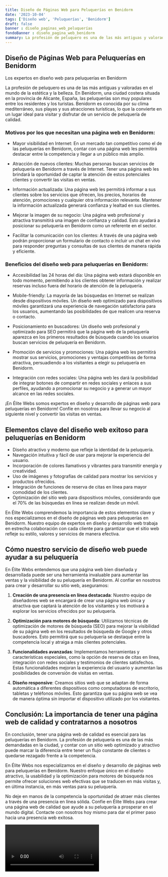 ```yaml
---
title: Diseño de Páginas Web para Peluquerías en Benidorm
date: '2023-10-04'
tags: ['Diseño web', 'Peluquerías', 'Benidorm']
draft: false
banner : diseño_paginas_web_peluquerías
fondoBanner : diseño_pagina_web_benidorm
summary: La profesión de peluquero es una de las más antiguas y valoradas en el mundo de la estética y la belleza. En Benidorm, una ciudad costera situada en la provincia de Alicante, España, las peluquerías son muy populares entre los residentes y los turistas. Benidorm es conocida por su clima mediterráneo, sus playas y sus atracciones turísticas, lo que la convierte en un lugar ideal para visitar y disfrutar de un servicio de peluquería de calidad.
---
```


## Diseño de Páginas Web para Peluquerías en Benidorm
Los expertos en diseño web para peluquerías en Benidorm

La profesión de peluquero es una de las más antiguas y valoradas en el mundo de la estética y la belleza. En Benidorm, una ciudad costera situada en la provincia de Alicante, España, las peluquerías son muy populares entre los residentes y los turistas. Benidorm es conocida por su clima mediterráneo, sus playas y sus atracciones turísticas, lo que la convierte en un lugar ideal para visitar y disfrutar de un servicio de peluquería de calidad.

### Motivos por los que necesitan una página web en Benidorm:

- Mayor visibilidad en Internet: En un mercado tan competitivo como el de las peluquerías en Benidorm, contar con una página web les permitirá destacar entre la competencia y llegar a un público más amplio.

- Atracción de nuevos clientes: Muchas personas buscan servicios de peluquería en Benidorm a través de Internet. Tener una página web les brindará la oportunidad de captar la atención de estos potenciales clientes y convertir las visitas en ventas.

- Información actualizada: Una página web les permitirá informar a sus clientes sobre los servicios que ofrecen, los precios, horarios de atención, promociones y cualquier otra información relevante. Mantener la información actualizada generará confianza y lealtad en sus clientes.

- Mejorar la imagen de su negocio: Una página web profesional y atractiva transmitirá una imagen de confianza y calidad. Esto ayudará a posicionar su peluquería en Benidorm como un referente en el sector.

- Facilitar la comunicación con los clientes: A través de una página web podrán proporcionar un formulario de contacto o incluir un chat en vivo para responder preguntas y consultas de sus clientes de manera rápida y eficiente.

### Beneficios del diseño web para peluquerías en Benidorm:

- Accesibilidad las 24 horas del día: Una página web estará disponible en todo momento, permitiendo a los clientes obtener información y realizar reservas incluso fuera del horario de atención de la peluquería.

- Mobile-friendly: La mayoría de las búsquedas en Internet se realizan desde dispositivos móviles. Un diseño web optimizado para dispositivos móviles garantizará una experiencia de navegación satisfactoria para los usuarios, aumentando las posibilidades de que realicen una reserva o contacto.

- Posicionamiento en buscadores: Un diseño web profesional y optimizado para SEO permitirá que la página web de la peluquería aparezca en los primeros resultados de búsqueda cuando los usuarios buscan servicios de peluquería en Benidorm.

- Promoción de servicios y promociones: Una página web les permitirá mostrar sus servicios, promociones y ventajas competitivas de forma atractiva, persuadiendo a los visitantes a elegir su peluquería en Benidorm.

- Integración con redes sociales: Una página web les dará la posibilidad de integrar botones de compartir en redes sociales y enlaces a sus perfiles, ayudando a promocionar su negocio y a generar un mayor alcance en las redes sociales.

¡En Élite Webs somos expertos en diseño y desarrollo de páginas web para peluquerías en Benidorm! Confíe en nosotros para llevar su negocio al siguiente nivel y convertir las visitas en ventas.

<GifSeo />

<Cta />

## Elementos clave del diseño web exitoso para peluquerías en Benidorm

- Diseño atractivo y moderno que refleje la identidad de la peluquería.
- Navegación intuitiva y fácil de usar para mejorar la experiencia del usuario.
- Incorporación de colores llamativos y vibrantes para transmitir energía y creatividad.
- Uso de imágenes y fotografías de calidad para mostrar los servicios y productos ofrecidos.
- Integración de funciones de reserva de citas en línea para mayor comodidad de los clientes.
- Optimización del sitio web para dispositivos móviles, considerando que el 70% de las búsquedas en línea se realizan desde un móvil.

En Élite Webs comprendemos la importancia de estos elementos clave y nos especializamos en el diseño de páginas web para peluquerías en Benidorm. Nuestro equipo de expertos en diseño y desarrollo web trabaja en estrecha colaboración con cada cliente para garantizar que el sitio web refleje su estilo, valores y servicios de manera efectiva. 

## Cómo nuestro servicio de diseño web puede ayudar a su peluquería

En Élite Webs entendemos que una página web bien diseñada y desarrollada puede ser una herramienta invaluable para aumentar las ventas y la visibilidad de su peluquería en Benidorm. Al confiar en nosotros para crear y desarrollar su sitio web, aseguramos:

1. **Creación de una presencia en línea destacada**: Nuestro equipo de diseñadores web se encargará de crear una página web única y atractiva que captará la atención de los visitantes y los motivará a explorar los servicios ofrecidos por su peluquería.

2. **Optimización para motores de búsqueda**: Utilizamos técnicas de optimización de motores de búsqueda (SEO) para mejorar la visibilidad de su página web en los resultados de búsqueda de Google y otros buscadores. Esto permitirá que su peluquería se destaque entre la competencia local y atraiga a más clientes potenciales.

3. **Funcionalidades avanzadas**: Implementamos herramientas y características especiales, como la opción de reserva de citas en línea, integración con redes sociales y testimonios de clientes satisfechos. Estas funcionalidades mejoran la experiencia del usuario y aumentan las posibilidades de conversión de visitas en ventas.

4. **Diseño responsive**: Creamos sitios web que se adaptan de forma automática a diferentes dispositivos como computadoras de escritorio, tabletas y teléfonos móviles. Esto garantiza que su página web se vea de manera óptima sin importar el dispositivo utilizado por los visitantes.

## Conclusión: La importancia de tener una página web de calidad y contratarnos a nosotros

En conclusión, tener una página web de calidad es esencial para las peluquerías en Benidorm. La profesión de peluquería es una de las más demandadas en la ciudad, y contar con un sitio web optimizado y atractivo puede marcar la diferencia entre tener un flujo constante de clientes o quedarse rezagado frente a la competencia.

En Élite Webs nos especializamos en el diseño y desarrollo de páginas web para peluquerías en Benidorm. Nuestro enfoque único en el diseño atractivo, la usabilidad y la optimización para motores de búsqueda nos permite ofrecer soluciones web efectivas que se traducen en más visitas y, en última instancia, en más ventas para su peluquería.

No deje en manos de la competencia la oportunidad de atraer más clientes a través de una presencia en línea sólida. Confíe en Élite Webs para crear una página web de calidad que ayude a su peluquería a prosperar en el mundo digital. Contacte con nosotros hoy mismo para dar el primer paso hacia una presencia web exitosa.

<Video />

<CtaBot job='Peluquerías' city='Benidorm'/>

<Gmaps query='Benidorm+españa+maps' />